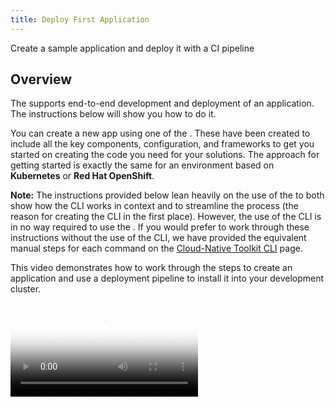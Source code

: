 ```yaml
---
title: Deploy First Application
---
```



<PageDescription>

Create a sample application and deploy it with a CI pipeline

</PageDescription>

## Overview

The <Globals name="env" /> supports end-to-end development and deployment of an application. The instructions below
will show you how to do it.

You can create a new app using one of the [<Globals name="templates" />](/resources/codepatterns-overview). These have been
created to include all the key components, configuration, and frameworks to get you started on creating the code you
need for your solutions. The approach for getting started is exactly the same for an environment based on
**Kubernetes** or **Red Hat OpenShift**.

**Note:** The instructions provided below lean heavily on the use of the <Globals name="igccli"/> to both show how the
CLI works in context and to streamline the process (the reason for creating the CLI in the first place). However, the
use of the CLI is in no way required to use the <Globals name="shortName"/>. If you would prefer to work through these
instructions without the use of the CLI, we have provided the equivalent manual steps for each command on
the [Cloud-Native Toolkit CLI](/getting-started/cli) page.

This video demonstrates how to work through the steps to create an application and use a deployment pipeline to install
it into your development cluster.

<Video src="/videos/deployapp.m4v" type="video/m4v" poster="/images/poster.png"/>

### Links

<AnchorLinks>
  <AnchorLink to="#1.-log-into-your-development-cluster-from-the-command-line">1. Log into your Development Cluster from the command line</AnchorLink>
  <AnchorLink to="#2.-create-the-development-namespace">2. Create the development namespace</AnchorLink>
  <AnchorLink to="#3.-open-the-developer-dashboard">3. Open the Developer Dashboard</AnchorLink>
  <AnchorLink to="#4.-create-your-app-in-git">4. Create your app in Git</AnchorLink>
  <AnchorLink to="#5.-clone-your-code">5. Clone your code</AnchorLink>
  <AnchorLink to="#6.-run-the-application">6. Run the application</AnchorLink>
  <AnchorLink to="#7.-set-the-namespace-context">7. Set the namespace context</AnchorLink>
  <AnchorLink to="#8.-register-the-app-in-a-devops-pipeline">8. Register your pipeline</AnchorLink>
  <AnchorLink to="#9.-view-your-application-pipeline">9. View your application pipeline</AnchorLink>
  <AnchorLink to="#10.-access-the-running-app">10. Access the running app</AnchorLink>
  <AnchorLink to="#11.-locate-the-app-in-the-web-console">11. Locate the app in the Web Console</AnchorLink>
</AnchorLinks>

### 1. Log into your Development Cluster from the command line

- Make sure you have installed all the [Prerequisite Dev Tools](/getting-started/devenvsetup) before continuing
- Log in to the development cluster's CLI (Kubernetes or Red Hat OpenShift)

    To do so, navigate to your cluster in the _IBM Cloud console_, click on the **Access** tab, and follow the
    instructions in **After your cluster provisions, gain access**  section to log in to the cluster from the command line

- You can test that you're connected to the cluster with the following simple command:

  ```shell script
  oc get pods -n tools
  ```

    <InlineNotification kind="info">

    **NOTE**: If your workshop is on Code Ready Workspaces, follow the steps in [Code Ready Workspaces Setup](/getting-started/devenvsetup#code-ready-workspace) before logging in to the cluster.

    </InlineNotification>

### 2. Create the development namespace

- Before getting started, the development namespace/project needs to be created and prepared for the DevOps pipelines.
- This is something that would typically happen once at the beginning of a project when a development team is formed and assigned to the cluster.

    ```
    oc sync {DEV_NAMESPACE} --dev
    ```

### 3. Open the Developer Dashboard

The Developer Dashboard makes it easy for you to navigate to the tools, including a
section that allows you to select a set of preconfigured [<Globals name="templates" />](/resources/codepatterns-overview) that make seeding your development project very easy.

- If you are logged into the OpenShift console, you can select the tools menu and select **Developer Dashboard**

- If you are on a laptop/desktop, open a browser and make sure you are logged into [Github](https://github.com)

### 4. Create your app in Git

- From the Developer Dashboard, click on **<Globals name="templates" />** tab

    <InlineNotification kind="warning">

    **Warning:** If you are developing on a shared education cluster, you need to make it easy to identify
    your app. Please suffix the app name with your initials `{app name}-{your initials}` (e.g.
    `stockbffnode-mjp`) and use the **Git Organization** for the shared environment.

    **Warning:** Your browser needs to be logged in to your GitHub account for a template to work. If the link from the
    tile displays the GitHub 404 page, log in and reload the page.

    </InlineNotification>

- Pick one of the templates that is a good architectural fit for your application and the language and framework that you prefer to work with. For your first application, select the **Typescript Microservice**. This also works well in the Cloud Shell.

  Click on a <Globals name="template" /> **Tile** to create your app github repository from the
    template repository selected. You can also click on the **Git Icon** to browse the source template
    repository and click on the **Template** to create the template.

- Complete the [GitHub create repository from template](https://help.github.com/en/github/creating-cloning-and-archiving-repositories/creating-a-repository-from-a-template)
process.

  **Owner**: Select a valid GitHub organization that you are authorized to create repositories within or the one you were given for the shared cluster (See warning above)

  **Repository name**: Enter a name for your repo. GitHub will help with showing a green tick if it is valid (See warning above)

  **Description**: Describe your app

  Press **Create repository from template**

  ![Template](/images/template.png)

- The new repository will be created in your selected organization.

### 5. Clone your code

- Next, clone the Github repo to your local machine.
- Click on **Clone or download**
- Copy the clone _HTTPS link_, and use the `git clone` command to clone it to your terminal.
    ```shell script
    git clone https://github.com/gsi-ecosystem-demo/stockbffnode-mjp.git
    ```
- You will be required to enter your **GitHub User ID** and use your **Git Hub Personal Access Token** as your password. This will complete the clone of your git repository.

- Change into the cloned directory
    ```shell script
    cd stockbffnode
    ```
- You must rename the app to match your git repo or to a unique name for your solution. When applications move into a _test_ environment, they need to have unique names.
- Edit `package.json` and edit the `name:` field and change it from its template name to your chosen name.
- Save the edits
- Push the changes back to your repository
    ```bash
    git add .
    git commit -m "Update application name"
    git push
    ```
- You will be required to enter your **GitHub User ID** and use your **Git Hub Personal Access Token** as your password. This will push your changes back to the repository.

## Running the Application

### 6. Run the application

Most developers like to run the code natively in local development environment. To do so, follow the instructions listed in the **README.md** file to run the code locally.

- From inside the folder where the code was cloned from GitHub, run the following command to install the Node.js dependencies.
    ```
    npm install
    ```
- Run the following command to start the application.
    ```
    npm run start
    ```

<Tabs>

<Tab label="Desktop/Laptop">
- Open a browser to `http://localhost:3000/api-docs/`
</Tab>
<Tab label="Cloud Ready Workspaces">

![CRW Open Link](./images/crwopenlink.png)


- Click on open link


![CRW Open App](./images/crwopenapp.png)


- To view this application in new tab click top right corner arrow icon

</Tab>
<Tab label="Cloud Shell">

 - To view the running app click on the **Eye Icon** on the top right and select the port `3000` this will open a browser tab and display the running app on that port.

    ![View App](./images/viewapp.png)

</Tab>

</Tabs>

- You can try out the sample API that is provided with this **Code Pattern**

- You can now add new features and function from inside the Cloud Shell and experiment with your code before you push any changes back to git.


### 7. Set the namespace context

Before running the remaining commands, it is important to set the
namespace/project context. (**Note:** The `kubernetes` command will work for both `openshift`
and `kubernetes`.)

<Tabs>
<Tab label="OpenShift">

```shell script
oc project {DEV_NAMESPACE}
```
</Tab>
<Tab label="Kubernetes">

```shell script
kubectl config set-context --current --namespace={DEV_NAMESPACE}
```
</Tab>
</Tabs>

### 8. Register the App in a DevOps Pipeline

Up to this point you have the code in a GitHub repository and have cloned it to your local development environment. You now need to register the repository with the continuous integration pipeline. The <Globals name="env" /> supports both [Tekton](/guides/continuous-integration-tekton) and [Jenkins](/guides/continuous-integration) for continuous
integration.

- Start the process to create a pipeline

    ```shell script
    oc pipeline
    ```

    <InlineNotification kind="info">

    The pipeline command give an option for both `Jenkins` and `Tekton`. For more information about working with the
    different build engines, please see [Continuous Integration with Jenkins Guide](/guides/continuous-integration) and
    [Continuous Integration with Tekton Guide](/guides/continuous-integration-tekton)

    </InlineNotification>

- For the deployment of your first app with OpenShift select **Tekton** as the chosen CI engine.

- The first time a pipeline is registered in the namespace, the CLI will ask for a username and
**Personal Access Token** for the Git repository that will be stored in a secret named `git-credentials`. It will
also ask for the branch that should be used for the pipeline.

  **Username**: Enter your GitHub user id

  **Personal Access Token**: Paste your GitHub personal access token

  **Branch**: Press enter to use the default git branch, master, or type in another branch you want to register

- When registering a `Tekton` pipeline, you will be prompted to select which pipeline you want to use for your application. If you selected Node based Code Pattern, select the Node pipeline. If you selected Java, select the Gradle pipeline.
- For the first app, select the `igc-nodejs-v1-x-0` version of the pipeline. This will use the Node based CI pipeline with Tekton.
    ```
    ? Select the Pipeline to use in the PipelineRun: (Use arrow keys)❯
     igc-appmod-liberty-v1-2-0
     igc-java-gradle-v1-2-0
     igc-java-maven-v1-2-0
     igc-nodejs-v1-2-0
     Skip PipelineRun creation
    ```

- When registering a `Jenkins` pipeline, the CLI will also set up a webhook with the git host

    **Note:** if the webhook registration step fails, it is likely because the Git credentials are incorrect or do not have enough permission in the repository

- The pipeline will be registered in your development cluster.

### 9. View your application pipeline

The steps to view your registered pipeline will vary based on type of pipeline (`Jenkins` or `Tekton`) and container
platform version (`IKS`, `OCP 3.11`, or `OCP 4.3`).

<Tabs>
<Tab label="OpenShift 4.3 Tekon">

- Open the OpenShift Web Console from the Developer Cluster instance

    ![OpenShift](images/openshiftconsole.png)

- In the menu on the left, switch to the **Developer** mode

- Select the _dev_ project that was used for the application pipeline registration

- In the left menu, select *Pipelines*

- You will see your application DevOps pipeline now starting to build. When completed, it will look similar to the image below.

    ![OpenShift](images/tektonpipeline.png)

</Tab>

<Tab label="OpenShift 4.3 Jenkins">

1. Open the OpenShift Web Console from the Developer Cluster instance

    ![OpenShift](images/openshiftconsole.png)

2. From the left-hand menu, select `Builds` -> `Build Configs`

3. Select your project from the drop-down menu at the top

4. The registered pipeline should appear in the list

</Tab>
<Tab label="Kubernetes Jenkins ">

1. Run the command `oc dashboard` in your terminal to open your Developer Dashboard.
2. Select the Jenkins tool to open the Jenkins dashboard
3. Run the command `oc credentials` in your terminal to get the list of logins for the tools
4. Use the Jenkins userid and password to log into the Jenkins dashboard

Wait for the pipeline stages to start building. Once the stages have completed, you will see a view similar to the one below.

![Jenkins Pipeline](images/pipeline.png)

</Tab>
</Tabs>

### 10. Access the running app

Once the pipeline has completed successfully, the app will be deployed into the namespace used when
registering the pipeline. To validate the app is running follow these steps:

**Note:** Be sure the namespace context is set correctly before running the following commands -
[set the namespace context](#7.-set-the-namespace-context)

- Retrieve the app ingress endpoint using commands below in your terminal.

    ```bash
    oc endpoints
    ```

- From the endpoints listed, select the URL for the repo that was just deployed and press **Enter** to
open that URL in a web browser. Validate the application is working as expected.

### 11. Locate the app in the web console

The build pipeline is configured to build the source code from the Git repository into a container image. This
image is stored in the [Image Registry](/developer-intermediate/image-registry). After that, the image is deployed into the
same namespace/project within the development cluster where the pipeline ran and validated for its health. The steps
below will walk through locating the installed application within the Web Console.

<Tabs>
<Tab label="OpenShift 4.3">

- Open the **OpenShift web console**
- Change to the **Developer** view
- Click on **Topology** menu
- Click on your application deployment in the topology view
- Click on the **Overview** tab
- Increase the number of running pods to 2 pods
- Click on the **Resources** tab to view the list of pods
- Click on **View Logs** link to view the logs from each pod
- You can see the running state of your application

![Pods on OpenShift](images/topology.png)

</Tab>
<Tab label="OpenShift 3.11">

- Open the **OpenShift web console**
- Change to the **Application Console**
- Select you project either `dev` or the namespace you used to deploy your app
- Click on **Deployments**
- You should see the deployment of your application
- Click on your application, and the corresponding deployment number
- Try increasing the number of pods to see new instances being provisioned
- Click on one of the `pod` instances
- Click on **Logs**
- You can see the running state of your application
-. Navigate around the console to understand where your deployment, service and pods are running

![Pods on OpenShift](images/podsos.png)

</Tab>

<Tab label="Kubernetes">

- Open the **Kubernetes Dashboard**
- Change to the namespace from `default` to either `dev` or the namespace you used to deploy your app
- Click on **Deployments**
- You should see the deployment of your application
- Click on your application , and the corresponding **Replica Set**
- Try scaling the application, click on **Scale** in the header, change number of pods to 2 and click **OK**
- Click on one of the `pod` instances
- Click on **Logs**
- You can see the running state of your application
- Navigate around the console to understand where your deployment, service and pods are running

![Pods on IKS](images/podsiks.png)

</Tab>
</Tabs>

<InlineNotification kind="success">

**Success:** You now have your application running inside your development cluster and being delivered using a Tekton based CI pipeline. This is the beginning of the developer journey with IBM Cloud.

</InlineNotification>

Having reached this point, we recommend you repeat the process a few more
 times using different **Code Patterns** templates and explore the **Developer** view in OpenShift to get familiar with it.
